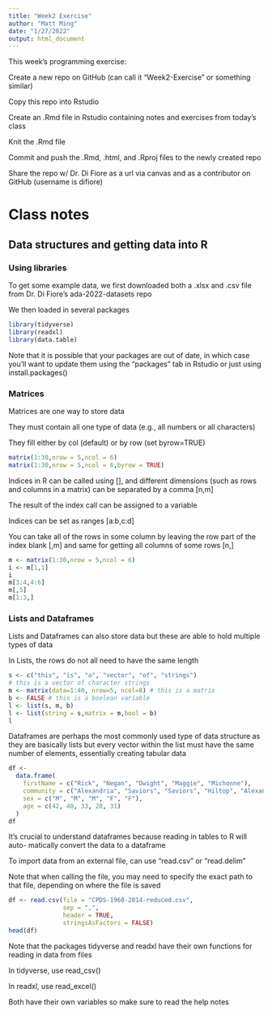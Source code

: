 ```yaml
---
title: "Week2 Exercise"
author: "Matt Ming"
date: "1/27/2022"
output: html_document
---
```


This week's programming exercise:

Create a new repo on GitHub (can call it "Week2-Exercise" or something similar)

Copy this repo into Rstudio

Create an .Rmd file in Rstudio containing notes and exercises from today's class

Knit the .Rmd file

Commit and push the .Rmd, .html, and .Rproj files to the newly created repo

Share the repo w/ Dr. Di Fiore as a url via canvas and as a contributor on GitHub
(username is difiore)

# Class notes

## Data structures and getting data into R

### Using libraries

To get some example data, we first downloaded both a .xlsx and .csv file from
Dr. Di Fiore's ada-2022-datasets repo

We then loaded in several packages

```r
library(tidyverse)
library(readxl)
library(data.table)
```

Note that it is possible that your packages are out of date, in which case you'll
want to update them using the "packages" tab in Rstudio or just using install.packages()

### Matrices

Matrices are one way to store data

They must contain all one type of data (e.g., all numbers or all characters)

They fill either by col (default) or by row (set byrow=TRUE)

```r
matrix(1:30,nrow = 5,ncol = 6)
matrix(1:30,nrow = 5,ncol = 6,byrow = TRUE)
```

Indices in R can be called using [], and different dimensions (such as rows and
columns in a matrix) can be separated by a comma [n,m]

The result of the index call can be assigned to a variable

Indices can be set as ranges [a:b,c:d]

You can take all of the rows in some column by leaving the row part of the index
blank [,m] and same for getting all columns of some rows [n,]

```r
m <- matrix(1:30,nrow = 5,ncol = 6)
i <- m[1,1]
i
m[3:4,4:6]
m[,5]
m[1:3,]
```

### Lists and Dataframes

Lists and Dataframes can also store data but these are able to hold multiple types
of data

In Lists, the rows do not all need to have the same length

```r
s <- c("this", "is", "a", "vector", "of", "strings")
# this is a vector of character strings
m <- matrix(data=1:40, nrow=5, ncol=8) # this is a matrix
b <- FALSE # this is a boolean variable
l <- list(s, m, b)
l <- list(string = s,matrix = m,bool = b)
l
```

Dataframes are perhaps the most commonly used type of data structure as they are
basically lists but every vector within the list must have the same number of
elements, essentially creating tabular data

```r
df <-
  data.frame(
    firstName = c("Rick", "Negan", "Dwight", "Maggie", "Michonne"),
    community = c("Alexandria", "Saviors", "Saviors", "Hiltop", "Alexandria"),
    sex = c("M", "M", "M", "F", "F"),
    age = c(42, 40, 33, 28, 31)
  )
df
```

It's crucial to understand dataframes because reading in tables to R will auto-
matically convert the data to a dataframe

To import data from an external file, can use "read.csv" or "read.delim"

Note that when calling the file, you may need to specify the exact path to that
file, depending on where the file is saved

```r
df <- read.csv(file = "CPDS-1960-2014-reduced.csv",
               sep = ",",
               header = TRUE,
               stringsAsFactors = FALSE)
head(df)
```

Note that the packages tidyverse and readxl have their own functions for reading
in data from files

In tidyverse, use read_csv()

In readxl, use read_excel()

Both have their own variables so make sure to read the help notes
